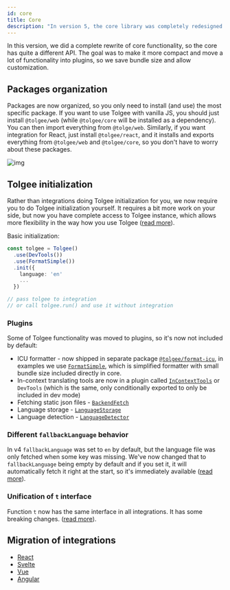 ```yaml
---
id: core
title: Core
description: "In version 5, the core library was completely redesigned. Tolgee JS Core version 5 changelog + migration guide."
---
```


In this version, we did a complete rewrite of core functionality, so the core has quite a different API. The goal was to make it more compact and move a lot of functionality into plugins, so we save bundle size and allow customization.

## Packages organization

Packages are now organized, so you only need to install (and use) the most specific package. If you want to use Tolgee with vanilla JS, you should just install `@tolgee/web` (while `@tolgee/core` will be installed as a dependency). You can then import everything from `@tolge/web`. Similarly, if you want integration for React, just install `@tolgee/react`, and it installs and exports everything from `@tolgee/web` and `@tolgee/core`, so you don't have to worry about these packages.

![img](/img/docs/web/packages.svg)

## Tolgee initialization

Rather than integrations doing Tolgee initialization for you, we now require you to do Tolgee initialization yourself. It requires a bit more work on your side, but now you have complete access to Tolgee instance, which allows more flexibility in the way how you use Tolgee ([read more](/initialization.mdx)).

Basic initialization:

```ts
const tolgee = Tolgee()
  .use(DevTools())
  .use(FormatSimple())
  .init({
    language: 'en'
    ...
  })

// pass tolgee to integration
// or call tolgee.run() and use it without integration
```

### Plugins

Some of Tolgee functionality was moved to plugins, so it's now not included by default:

 - ICU formatter - now shipped in separate package [`@tolgee/format-icu`](/formatting.mdx#icu-formatter), in examples we use [`FormatSimple`](/formatting.mdx#simple-formatter), which is simplified formatter with small bundle size included directly in core.
 - In-context translating tools are now in a plugin called [`InContextTools`](/api/web_package/tools.mdx#incontexttools) or `DevTools` (which is the same, only conditionally exported to only be included in dev mode)
 - Fetching static json files - [`BackendFetch`](/api/web_package/plugins.mdx#backendfetch)
 - Language storage - [`LanguageStorage`](/api/web_package/plugins.mdx#languagestorage)
 - Language detection - [`LanguageDetector`](/api/web_package/plugins.mdx#languagedetector)

### Different `fallbackLanguage` behavior

In v4 `fallbackLanguage` was set to `en` by default, but the language file was only fetched when some key was missing. We've now changed that to `fallbackLanguage` being empty by default and if you set it, it will automatically fetch it right at the start, so it's immediately available ([read more](/api/core_package/options.mdx#fallbacklanguage)).

### Unification of `t` interface

Function `t` now has the same interface in all integrations. It has some breaking changes.
([read more](/api/core_package/tolgee.mdx#t)).


## Migration of integrations

 - [React](./react)
 - [Svelte](./svelte)
 - [Vue](./vue)
 - [Angular](./ngx)
